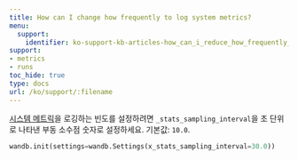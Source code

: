 ---
title: How can I change how frequently to log system metrics?
menu:
  support:
    identifier: ko-support-kb-articles-how_can_i_reduce_how_frequently_to_log_system_metrics
support:
- metrics
- runs
toc_hide: true
type: docs
url: /ko/support/:filename
---

[시스템 메트릭](/ref/system-metrics)을 로깅하는 빈도를 설정하려면 `_stats_sampling_interval`을 초 단위로 나타낸 부동 소수점 숫자로 설정하세요. 기본값: `10.0`.

```python
wandb.init(settings=wandb.Settings(x_stats_sampling_interval=30.0))
```

